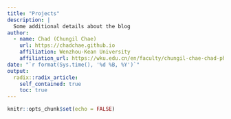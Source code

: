 ```yaml
---
title: "Projects"
description: |
  Some additional details about the blog
author:
  - name: Chad (Chungil Chae)
    url: https://chadchae.github.io
    affiliation: Wenzhou-Kean University
    affiliation_url: https://wku.edu.cn/en/faculty/chungil-chae-chad-ph-d/
date: "`r format(Sys.time(), '%d %B, %Y')`"
output:
  radix::radix_article:
    self_contained: true
    toc: true
---
```


```r
knitr::opts_chunk$set(echo = FALSE)
```
